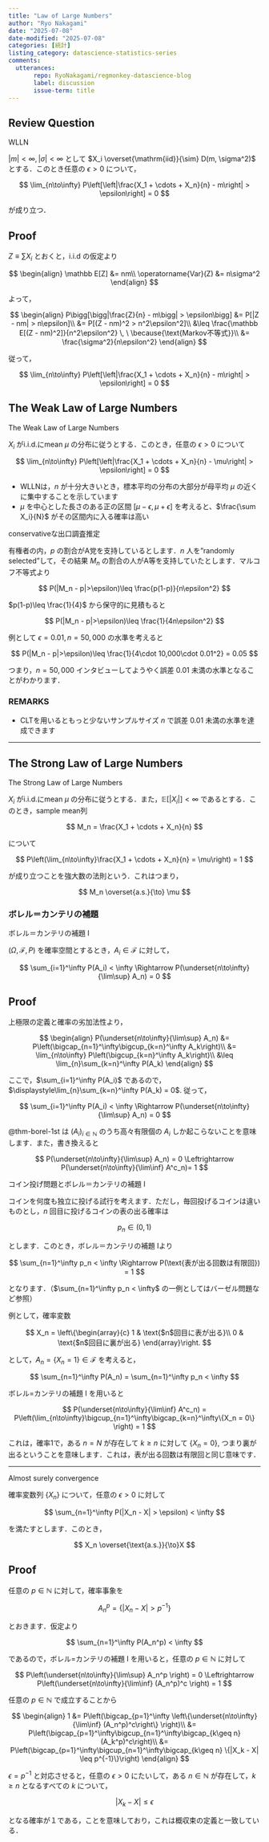 ```yaml
---
title: "Law of Large Numbers"
author: "Ryo Nakagami"
date: "2025-07-08"
date-modified: "2025-07-08"
categories: [統計]
listing_category: datascience-statistics-series
comments:
  utterances:
       repo: RyoNakagami/regmonkey-datascience-blog
       label: discussion
       issue-term: title
---
```


## Review Question

::: {#exr- .custom_problem .blog-custom-border}
[WLLN]{.def-title}

$|m|< \infty, |\sigma| < \infty$ として $X_i \overset{\mathrm{iid}}{\sim} D(m, \sigma^2)$ とする．このとき任意の $\epsilon > 0$ について，

$$
\lim_{n\to\infty} P\left[\left|\frac{X_1 + \cdots + X_n}{n} - m\right| > \epsilon\right] = 0
$$

が成り立つ．

:::

::: {.callout-note collapse="false" icon=false}
## Proof

$Z \equiv \sum X_i$ とおくと，i.i.d の仮定より

$$
\begin{align}
\mathbb E[Z] &= nm\\
\operatorname{Var}(Z) &= n\sigma^2
\end{align}
$$

よって，

$$
\begin{align}
P\bigg[\bigg|\frac{Z}{n} - m\bigg| > \epsilon\bigg]
  &= P[|Z - nm| > n\epsilon]\\
  &= P[(Z - nm)^2 > n^2\epsilon^2]\\
  &\leq \frac{\mathbb E[(Z - nm)^2]}{n^2\epsilon^2} \, \ \because{\text{Markov不等式}}\\
  &= \frac{\sigma^2}{n\epsilon^2}
\end{align}
$$

従って，

$$
\lim_{n\to\infty} P\left[\left|\frac{X_1 + \cdots + X_n}{n} - m\right| > \epsilon\right] = 0
$$


:::

## The Weak Law of Large Numbers

::: {#thm- .custom_problem .blog-custom-border}
[The Weak Law of Large Numbers]{.def-title}

$X_i$ がi.i.d.にmean $\mu$ の分布に従うとする．このとき，任意の $\epsilon >0$ について

$$
\lim_{n\to\infty} P\left[\left|\frac{X_1 + \cdots + X_n}{n} - \mu\right| > \epsilon\right] = 0
$$

:::

- WLLNは，$n$ が十分大きいとき，標本平均の分布の大部分が母平均 $\mu$ の近くに集中することを示しています
- $\mu$ を中心とした長さのある正の区間 $[\mu−\epsilon, \mu+\epsilon]$ を考えると、$\frac{\sum X_i}{N}$ がその区間内に入る確率は高い


::: {#exm- .custom_problem }
[conservativeな出口調査推定]{.def-title}

有権者の内，$p$ の割合がA党を支持しているとします．$n$ 人を"randomly selected"して，その結果 $M_n$ の割合の人がA等を支持していたとします．マルコフ不等式より

$$
P(|M_n - p|>\epsilon)\leq \frac{p(1-p)}{n\epsilon^2}
$$

$p(1-p)\leq \frac{1}{4}$ から保守的に見積もると

$$
P(|M_n - p|>\epsilon)\leq \frac{1}{4n\epsilon^2}
$$

例として $\epsilon =0.01, n=50,000$ の水準を考えると

$$
P(|M_n - p|>\epsilon)\leq \frac{1}{4\cdot 10,000\cdot 0.01^2} = 0.05
$$

つまり，$n=50,000$ インタビューしてようやく誤差 $0.01$ 未満の水準となることがわかります．

::: {.callout-tip}
### REMARKS

- CLTを用いるともっと少ないサンプルサイズ $n$ で誤差 $0.01$ 未満の水準を達成できます

:::

:::
***

## The Strong Law of Large Numbers

::: {#thm- .custom_problem .blog-custom-border}
[The Strong Law of Large Numbers]{.def-title}

$X_i$ がi.i.d.にmean $\mu$ の分布に従うとする．また，$\mathbb E[|X_i|] < \infty$ であるとする．このとき，sample mean列 

$$
M_n = \frac{X_1 + \cdots + X_n}{n}
$$

について

$$
P\left(\lim_{n\to\infty}\frac{X_1 + \cdots + X_n}{n} = \mu\right) = 1
$$

が成り立つことを強大数の法則という．これはつまり，

$$
M_n \overset{a.s.}{\to} \mu
$$


:::


### ボレル＝カンテリの補題

::: {#thm-borel-1st .custom_problem  .blog-custom-border}
[ボレル＝カンテリの補題 I]{.def-title}

$(\Omega, \mathcal{F}, P)$ を確率空間とするとき，$A_i \in \mathcal{F}$ に対して，

$$
\sum_{i=1}^\infty P(A_i) < \infty \Rightarrow P(\underset{n\to\infty}{\lim\sup} A_n) = 0
$$

:::

::: {.callout-note collapse="false" icon=false}
## Proof

上極限の定義と確率の劣加法性より，

$$
\begin{align}
P(\underset{n\to\infty}{\lim\sup} A_n)
  &= P\left(\bigcap_{n=1}^\infty\bigcup_{k=n}^\infty A_k\right)\\
  &= \lim_{n\to\infty} P\left(\bigcup_{k=n}^\infty A_k\right)\\
  &\leq \lim_{n}\sum_{k=n}^\infty P(A_k)
\end{align}
$$

ここで，$\sum_{i=1}^\infty P(A_i)$ であるので，$\displaystyle\lim_{n}\sum_{k=n}^\infty P(A_k) = 0$. 従って，

$$
\sum_{i=1}^\infty P(A_i) < \infty \Rightarrow P(\underset{n\to\infty}{\lim\sup} A_n) = 0
$$

:::

@thm-borel-1st は $(A_i)_{i\in\mathbb N}$ のうち高々有限個の $A_i$ しか起こらないことを意味します．また，書き換えると

$$
P(\underset{n\to\infty}{\lim\sup} A_n) = 0 \Leftrightarrow P(\underset{n\to\infty}{\lim\inf} A^c_n)= 1
$$

::: {#exm- .custom_problem }
[コイン投げ問題とボレル＝カンテリの補題 I]{.def-title}

コインを何度も独立に投げる試行を考えます．ただし，毎回投げるコインは違いものとし，$n$ 回目に投げるコインの表の出る確率は

$$
p_n \in (0, 1)
$$

とします．このとき，ボレル＝カンテリの補題 Iより

$$
\sum_{n=1}^\infty p_n < \infty \Rightarrow P(\text{表が出る回数は有限回}) = 1
$$

となります．（$\sum_{n=1}^\infty p_n < \infty$ の一例としてはバーゼル問題など参照） 

例として，確率変数

$$
X_n = \left\{\begin{array}{c}
1 & \text{$n$回目に表が出る}\\
0 & \text{$n$回目に裏が出る}
\end{array}\right.
$$

として，$A_n = \{X_n = 1\} \in \mathcal{F}$ を考えると，

$$
\sum_{n=1}^\infty P(A_n) = \sum_{n=1}^\infty p_n < \infty
$$

ボレル=カンテリの補題 I を用いると

$$
P(\underset{n\to\infty}{\lim\inf} A^c_n) = P\left(\lim_{n\to\infty}\bigcup_{n=1}^\infty\bigcap_{k=n}^\infty\{X_n = 0\} \right) =  1
$$

これは，確率1で，ある $n = N$ が存在して $k\geq n$ に対して $\{X_n = 0\}$, つまり裏が出るということを意味します．これは，表が出る回数は有限回と同じ意味です．

:::
***

::: {#thm- .custom_problem  .blog-custom-border}
[Almost surely convergence]{.def-title}

確率変数列 $\{X_n\}$ について，任意の $\epsilon >0$ に対して

$$
\sum_{n=1}^\infty P(|X_n - X| > \epsilon) < \infty
$$

を満たすとします．このとき，

$$
X_n \overset{\text{a.s.}}{\to}X
$$

:::

::: {.callout-note collapse="false" icon=false}
## Proof

任意の $p \in \mathbb N$ に対して，確率事象を

$$
A_n^p = \{|X_n - X| > p^{-1}\}
$$

とおきます．仮定より

$$
\sum_{n=1}^\infty P(A_n^p) < \infty
$$

であるので，ボレル=カンテリの補題 I を用いると，任意の $p \in \mathbb N$ に対して

$$
P\left(\underset{n\to\infty}{\lim\sup} A_n^p \right) = 0 \Leftrightarrow P\left(\underset{n\to\infty}{\lim\inf} (A_n^p)^c \right) = 1
$$

任意の $p\in\mathbb N$ で成立することから

$$
\begin{align}
1
  &= P\left(\bigcap_{p=1}^\infty \left\{\underset{n\to\infty}{\lim\inf} (A_n^p)^c\right\} \right)\\
  &= P\left(\bigcap_{p=1}^\infty\bigcup_{n=1}^\infty\bigcap_{k\geq n} (A_k^p)^c\right)\\
  &= P\left(\bigcap_{p=1}^\infty\bigcup_{n=1}^\infty\bigcap_{k\geq n} \{|X_k - X| \leq p^{-1}\}\right)
\end{align}
$$

$\epsilon = p^{-1}$ と対応させると，任意の $\epsilon >0$ にたいして，ある $n\in\mathbb N$ が存在して，$k\geq n$ となるすべての $k$ について，

$$
|X_k - X| \leq \epsilon
$$

となる確率が１である，ことを意味しており，これは概収束の定義と一致している．

:::

